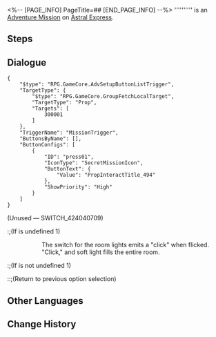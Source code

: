 <%-- [PAGE_INFO]
PageTitle=##
[END_PAGE_INFO] --%>
{{Stub|Dialogue.}}
{{Mission Infobox
|id            = 4240407
|title         = 
|image         = <!--Mission .png-->
|type          = Adventure
|event_name    = 
|chapter       = 
|requirements  = [[Trailblaze Mission]] ''[[Lingering Shadows]]'' completed
|summary       = <!--official mission summary from Fate's Atlas-->
|characters    = Trailblazer
|startLocation = [[Astral Express]] - [[Party Car]]
|world         = Astral Express
|area          = Party Car
|prev          = 
|next          = 
|rewards       = 
}}
'''''''''' is an [[Adventure Mission]] on [[Astral Express]].

==Steps==


<!--
==Gameplay Notes==

--><!--
==Trial Character==

-->
==Dialogue==
{{Stub Dialogue}}
<pre>{
	"$type": "RPG.GameCore.AdvSetupButtonListTrigger",
	"TargetType": {
		"$type": "RPG.GameCore.GroupFetchLocalTarget",
		"TargetType": "Prop",
		"Targets": [
			300001
		]
	},
	"TriggerName": "MissionTrigger",
	"ButtonsByName": [],
	"ButtonConfigs": [
		{
			"ID": "press01",
			"IconType": "SecretMissionIcon",
			"ButtonText": {
				"Value": "PropInteractTitle_494"
			},
			"ShowPriority": "High"
		}
	]
}</pre>
;(Unused &mdash; SWITCH_424040709)
:;(If {{F|MissionCV-4240407-undefined}} is undefined 1)
:::The switch for the room lights emits a "click" when flicked.
:::"Click," and soft light fills the entire room.
:;(If {{F|MissionCV-4240407-undefined}} is not undefined 1)
::;(Return to previous option selection)
{{Dialogue End}}

==Other Languages==
{{Other Languages
|en   = 
|zhs  = 
|zht  = 
|ja   = 
|ko   = 
|es   = 
|fr   = 
|ru   = 
|th   = 
|vi   = 
|de   = 
|id   = 
|pt   = 
}}

==Change History==
{{Change History|2.7}}

